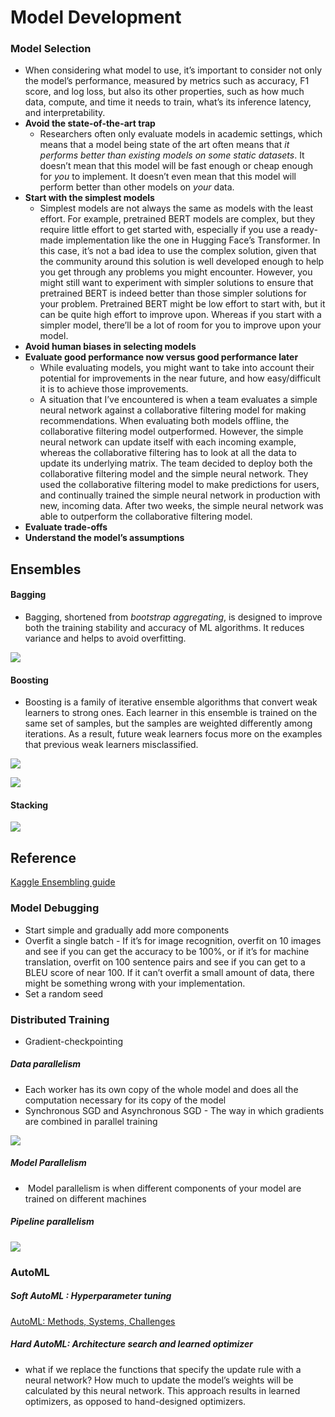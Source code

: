 # Model Development

### Model Selection
* When considering what model to use, it’s important to consider not only the model’s performance, measured by metrics such as accuracy, F1 score, and log loss, but also its other properties, such as how much data, compute, and time it needs to train, what’s its inference latency, and interpretability.
* **Avoid the state-of-the-art trap**
	* Researchers often only evaluate models in academic settings, which means that a model being state of the art often means that _it performs better than existing models on some static datasets_. It doesn’t mean that this model will be fast enough or cheap enough for _you_ to implement. It doesn’t even mean that this model will perform better than other models on _your_ data.
* **Start with the simplest models**
	* Simplest models are not always the same as models with the least effort. For example, pretrained BERT models are complex, but they require little effort to get started with, especially if you use a ready-made implementation like the one in Hugging Face’s Transformer. In this case, it’s not a bad idea to use the complex solution, given that the community around this solution is well developed enough to help you get through any problems you might encounter. However, you might still want to experiment with simpler solutions to ensure that pretrained BERT is indeed better than those simpler solutions for your problem. Pretrained BERT might be low effort to start with, but it can be quite high effort to improve upon. Whereas if you start with a simpler model, there’ll be a lot of room for you to improve upon your model.
* **Avoid human biases in selecting models**
* **Evaluate good performance now versus good performance later**
	* While evaluating models, you might want to take into account their potential for improvements in the near future, and how easy/difficult it is to achieve those improvements.
	* A situation that I’ve encountered is when a team evaluates a simple neural network against a collaborative filtering model for making recommendations. When evaluating both models offline, the collaborative filtering model outperformed. However, the simple neural network can update itself with each incoming example, whereas the collaborative filtering has to look at all the data to update its underlying matrix. The team decided to deploy both the collaborative filtering model and the simple neural network. They used the collaborative filtering model to make predictions for users, and continually trained the simple neural network in production with new, incoming data. After two weeks, the simple neural network was able to outperform the collaborative filtering model.
* **Evaluate trade-offs**
* **Understand the model's assumptions**


## Ensembles
#### Bagging
* Bagging, shortened from _bootstrap aggregating_, is designed to improve both the training stability and accuracy of ML algorithms. It reduces variance and helps to avoid overfitting.

![](/Images/Pasted image 20220726172015.png)


#### Boosting
* Boosting is a family of iterative ensemble algorithms that convert weak learners to strong ones. Each learner in this ensemble is trained on the same set of samples, but the samples are weighted differently among iterations. As a result, future weak learners focus more on the examples that previous weak learners misclassified.

![](/Images/Pasted image 20220726172312.png)

![](/Images/Pasted image 20220726172446.png)

#### Stacking
![](/Images/Pasted image 20220726172723.png)


## Reference 
[Kaggle Ensembling guide](https://github.com/MLWave/Kaggle-Ensemble-Guide)


### Model Debugging
* Start simple and gradually add more components
* Overfit a single batch - If it’s for image recognition, overfit on 10 images and see if you can get the accuracy to be 100%, or if it’s for machine translation, overfit on 100 sentence pairs and see if you can get to a BLEU score of near 100. If it can’t overfit a small amount of data, there might be something wrong with your implementation.
* Set a random seed


### Distributed Training
* Gradient-checkpointing 

##### Data parallelism
* Each worker has its own copy of the whole model and does all the computation necessary for its copy of the model
* Synchronous SGD and Asynchronous SGD - The way in which gradients are combined in parallel training

![](/Images/Pasted image 20220727104945.png)

##### Model Parallelism
*  Model parallelism is when different components of your model are trained on different machines

##### Pipeline parallelism

![](/Images/Pasted image 20220727110217.png)


### AutoML

##### Soft AutoML : Hyperparameter tuning
[AutoML: Methods, Systems, Challenges](https://oreil.ly/LfqJm)

##### Hard AutoML: Architecture search and learned optimizer
* what if we replace the functions that specify the update rule with a neural network? How much to update the model’s weights will be calculated by this neural network. This approach results in learned optimizers, as opposed to hand-designed optimizers.

